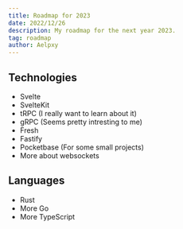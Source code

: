 ```yaml
---
title: Roadmap for 2023
date: 2022/12/26
description: My roadmap for the next year 2023.
tag: roadmap
author: Aelpxy
---
```


## Technologies
- Svelte
- SvelteKit
- tRPC (I really want to learn about it)
- gRPC (Seems pretty intresting to me)
- Fresh
- Fastify
- Pocketbase (For some small projects)
- More about websockets

## Languages
- Rust
- More Go
- More TypeScript
